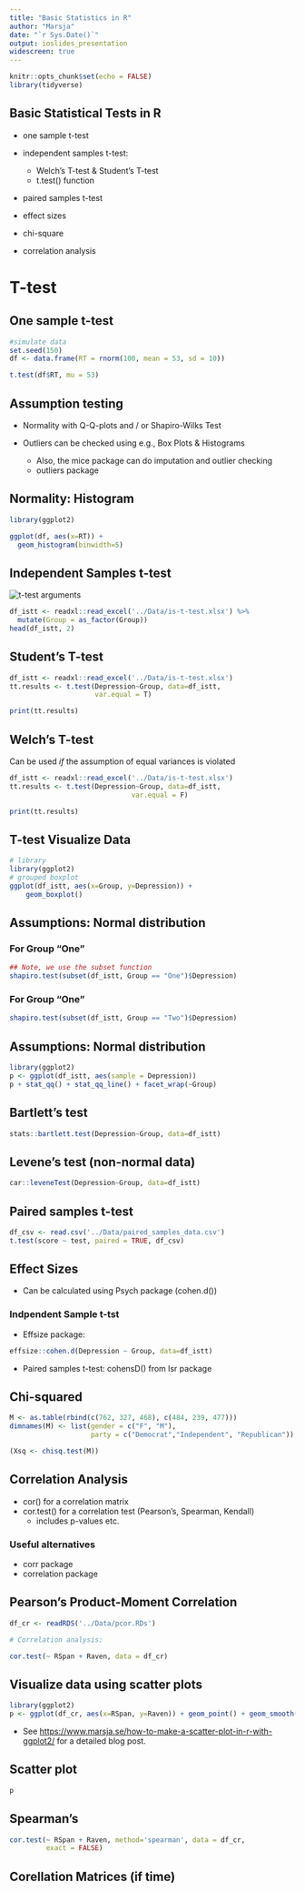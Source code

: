 ```yaml
---
title: "Basic Statistics in R"
author: "Marsja"
date: "`r Sys.Date()`"
output: ioslides_presentation
widescreen: true
---
```


```r
knitr::opts_chunk$set(echo = FALSE)
library(tidyverse)
```

## Basic Statistical Tests in R

- one sample t-test

- independent samples t-test:
  * Welch's T-test & Student's T-test
  * t.test() function
  
- paired samples t-test

- effect sizes

- chi-square

- correlation analysis

# T-test

## One sample t-test

```r
#simulate data
set.seed(150)
df <- data.frame(RT = rnorm(100, mean = 53, sd = 10))

t.test(df$RT, mu = 53)

```

## Assumption testing

- Normality with Q-Q-plots and / or Shapiro-Wilks Test

- Outliers can be checked using e.g., Box Plots & Histograms
   * Also, the mice package can do imputation and outlier checking
   * outliers package
   
## Normality: Histogram

```r
library(ggplot2)

ggplot(df, aes(x=RT)) + 
  geom_histogram(binwidth=5)
```

## Independent Samples t-test


![](C:/Users/erima96/OneDrive - Linköpings universitet/WSps/R-WorkshopMDU/Imgs/t-testfunction-in-R.jpg "t-test arguments")


```r
df_istt <- readxl::read_excel('../Data/is-t-test.xlsx') %>%
  mutate(Group = as_factor(Group))
head(df_istt, 2)

```

## Student's T-test
```r
df_istt <- readxl::read_excel('../Data/is-t-test.xlsx')
tt.results <- t.test(Depression~Group, data=df_istt,
                     var.equal = T)

print(tt.results)
```


## Welch's T-test

Can be used *if* the assumption of equal variances is violated
```r
df_istt <- readxl::read_excel('../Data/is-t-test.xlsx')
tt.results <- t.test(Depression~Group, data=df_istt, 
                              var.equal = F)

print(tt.results)
```

## T-test Visualize Data


```r
# library
library(ggplot2)
# grouped boxplot
ggplot(df_istt, aes(x=Group, y=Depression)) + 
    geom_boxplot()
```




## Assumptions: Normal distribution

### For Group "One"
```r
## Note, we use the subset function
shapiro.test(subset(df_istt, Group == "One")$Depression)
```

### For Group "One"
```r
shapiro.test(subset(df_istt, Group == "Two")$Depression)
```
## Assumptions: Normal distribution

```r
library(ggplot2)
p <- ggplot(df_istt, aes(sample = Depression))
p + stat_qq() + stat_qq_line() + facet_wrap(~Group)
```



## Bartlett's test
```r
stats::bartlett.test(Depression~Group, data=df_istt)

```

 
## Levene's test (non-normal data)

```r
car::leveneTest(Depression~Group, data=df_istt)
```

## Paired samples t-test

```r
df_csv <- read.csv('../Data/paired_samples_data.csv')
t.test(score ~ test, paired = TRUE, df_csv)

```


## Effect Sizes

- Can be calculated using Psych package (cohen.d())

### Indpendent Sample t-tst
- Effsize package:

```r
effsize::cohen.d(Depression ~ Group, data=df_istt)
```

- Paired samples t-test: cohensD() from lsr package

## Chi-squared

```r
M <- as.table(rbind(c(762, 327, 468), c(484, 239, 477)))
dimnames(M) <- list(gender = c("F", "M"),
                    party = c("Democrat","Independent", "Republican"))

(Xsq <- chisq.test(M))
```


## Correlation Analysis

- cor() for a correlation matrix
- cor.test() for a correlation test (Pearson's, Spearman, Kendall)
  - includes p-values etc.

### Useful alternatives  
- corr package
- correlation package

## Pearson's Product-Moment Correlation

```r

df_cr <- readRDS('../Data/pcor.RDs')

# Correlation analysis:

cor.test(~ RSpan + Raven, data = df_cr)

```

## Visualize data using scatter plots

```r
library(ggplot2)
p <- ggplot(df_cr, aes(x=RSpan, y=Raven)) + geom_point() + geom_smooth(method=lm)
```

- See [https://www.marsja.se/how-to-make-a-scatter-plot-in-r-with-ggplot2/](https://www.marsja.se/how-to-make-a-scatter-plot-in-r-with-ggplot2/) for a detailed blog post.

## Scatter plot

```r
p  
```

## Spearman's 

```r


cor.test(~ RSpan + Raven, method='spearman', data = df_cr,
         exact = FALSE)

```

## Corellation Matrices (if time)

